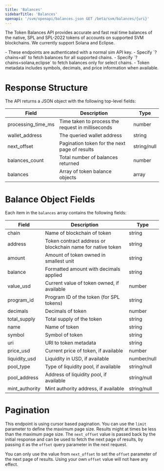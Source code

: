 ```yaml
---
title: 'Balances'
sidebarTitle: 'Balances'
openapi: '/svm/openapi/balances.json GET /beta/svm/balances/{uri}'
---
```


The Token Balances API provides accurate and fast real time balances of the native, SPL and SPL-2022 tokens of accounts on supported SVM blockchains.
We currently support Solana and Eclipse.

<Note>
  - These endpoints are authenticated with a normal sim API key.
  - Specify `?chains=all` to fetch balances for all supported chains.
  - Specify `?chains=solana,eclipse` to fetch balances only for select chains.
  - Token metadata includes symbols, decimals, and price information when available.
</Note>


# Response Structure

The API returns a JSON object with the following top-level fields:

| Field                          | Description                                                   | Type          |
|--------------------------------|---------------------------------------------------------------|---------------|
| processing_time_ms             | Time taken to process the request in milliseconds             | number        |
| wallet_address                 | The queried wallet address                                    | string        |
| next_offset                    | Pagination token for the next page of results                 | string/null   |
| balances_count                 | Total number of balances returned                             | number        |
| balances                       | Array of token balance objects                                | array         |

# Balance Object Fields

Each item in the `balances` array contains the following fields:

| Field                          | Description                                                   | Type          |
|--------------------------------|---------------------------------------------------------------|---------------|
| chain                          | Name of blockchain of token                                   | string        |
| address                        | Token contract address or blockchain name for native token    | string        |
| amount                         | Amount of token owned in smallest unit                        | string        |
| balance                        | Formatted amount with decimals applied                        | string        |
| value_usd                      | Current value of token owned, if available                    | number        |
| program_id                     | Program ID of the token (for SPL tokens)                      | string        |
| decimals                       | Decimals of token                                             | number        |
| total_supply                   | Total supply of the token                                     | string        |
| name                           | Name of token                                                 | string        |
| symbol                         | Symbol of token                                               | string        |
| uri                            | URI to token metadata                                         | string        |
| price_usd                      | Current price of token, if available                          | number        |
| liquidity_usd                  | Liquidity in USD, if available                                | number/null   |
| pool_type                      | Type of liquidity pool, if available                          | string/null   |
| pool_address                   | Address of liquidity pool, if available                       | string/null   |
| mint_authority                 | Mint authority address, if available                          | string/null   |


# Pagination

This endpoint is using cursor based pagination. You can use the `limit` parameter to define the maximum page size.
Results might at times be less than the maximum page size.
The `next_offset` value is passed back by the initial response and can be used to fetch the next page of results, by passing it as the `offset` query parameter in the next request.

<Warning>You can only use the value from `next_offset` to set the `offset` parameter of the next page of results. Using your own `offset` value will not have any effect.</Warning>

